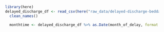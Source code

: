 ```r
library(here)
delayed_discharge_df <- read_csv(here("raw_data/delayed-discharge-beddays-health-board.csv")) %>%
  clean_names()

```


```r
  
  monthtime <- delayed_discharge_df %>% as.Date(month_of_delay, format = "%Y%m")


```

